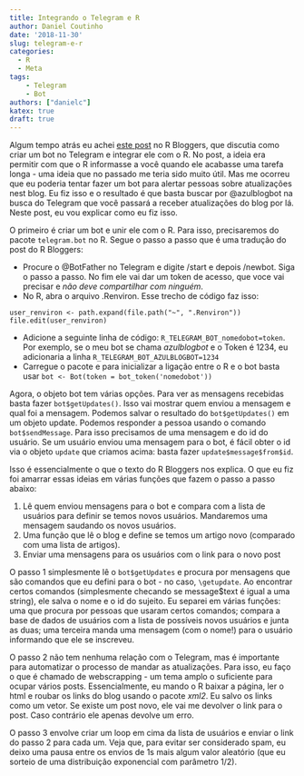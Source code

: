 ```yaml
---
title: Integrando o Telegram e R
author: Daniel Coutinho
date: '2018-11-30'
slug: telegram-e-r
categories:
  - R
  - Meta
tags:
    - Telegram
    - Bot
authors: ["danielc"]
katex: true
draft: true
---
```


Algum tempo atrás eu achei [este post](https://www.r-bloggers.com/integrating-r-and-telegram/) no R Bloggers, que discutia como criar um bot no Telegram e integrar ele com o R. No post, a ideia era permitir com que o R informasse a você quando ele acabasse uma tarefa longa - uma ideia que no passado me teria sido muito útil. Mas me ocorreu que eu poderia tentar fazer um bot para alertar pessoas sobre atualizações nest blog. Eu fiz isso e o resultado é que basta buscar por \@azulblogbot na busca do Telegram que você passará a receber atualizações do blog por lá. Neste post, eu vou explicar como eu fiz isso.

O primeiro é criar um bot e unir ele com o R. Para isso, precisaremos do pacote ``telegram.bot`` no R. Segue o passo a passo que é uma tradução do post do R Bloggers:

* Procure o @BotFather no Telegram e digite /start e depois /newbot. Siga o passo a passo. No fim ele vai dar um token de acesso, que voce vai precisar e _não deve compartilhar com ninguém_.
* No R, abra o arquivo .Renviron. Esse trecho de código faz isso:

```
user_renviron <- path.expand(file.path("~", ".Renviron"))
file.edit(user_renviron)

```

* Adicione a seguinte linha de código: `R_TELEGRAM_BOT_nomedobot=token`. Por exemplo, se o meu bot se chama _azulblogbot_ e o Token é 1234, eu adicionaria a linha `R_TELEGRAM_BOT_AZULBLOGBOT=1234`
* Carregue o pacote e para inicializar a ligação entre o R e o bot basta usar `bot <- Bot(token = bot_token('nomedobot'))`

Agora, o objeto bot tem várias opções. Para ver as mensagens recebidas basta fazer `bot$getUpdates()`. Isso vai mostrar quem enviou a mensagem e qual foi a mensagem. Podemos salvar o resultado do `bot$getUpdates()` em um objeto update. Podemos responder a pessoa usando o comando `bot$sendMessage`. Para isso precisamos de uma mensagem e do id do usuário. Se um usuário enviou uma mensagem para o bot, é fácil obter o id via o objeto `update` que criamos acima: basta fazer `update$message$from$id`.

Isso é essencialmente o que o texto do R Bloggers nos explica. O que eu fiz foi amarrar essas ideias em várias funções que fazem o passo a passo abaixo:

1. Lê quem enviou mensagens para o bot e compara com a lista de usuários para definir se temos novos usuários. Mandaremos uma mensagem saudando os novos usuários.
2. Uma função que lê o blog e define se temos um artigo novo (comparado com uma lista de artigos).
3. Enviar uma mensagens para os usuários com o link para o novo post

O passo 1 simplesmente lê o `bot$getUpdates` e procura por mensagens que são comandos que eu defini para o bot - no caso, `\getupdate`. Ao encontrar certos comandos (simplesmente checando se message$text é igual a uma string), ele salva o nome e o id do sujeito. Eu separei em várias funções: uma que procura por pessoas que usaram certos comandos; compara a base de dados de usuários com a lista de possíveis novos usuários e junta as duas; uma terceira manda uma mensagem (com o nome!) para o usuário informando que ele se inscreveu.

O passo 2 não tem nenhuma relação com o Telegram, mas é importante para automatizar o processo de mandar as atualizações. Para isso, eu faço o que é chamado de webscrapping - um tema amplo o suficiente para ocupar vários posts. Essencialmente, eu mando o R baixar a página, ler o html e roubar os links do blog usando o pacote _xml2_. Eu salvo os links como um vetor. Se existe um post novo, ele vai me devolver o link para o post. Caso contrário ele apenas devolve um erro.

O passo 3 envolve criar um loop em cima da lista de usuários e enviar o link do passo 2 para cada um. Veja que, para evitar ser considerado spam, eu deixo uma pausa entre os envios de 1s mais algum valor aleatório (que eu sorteio de uma distribuição exponencial com parâmetro 1/2).
